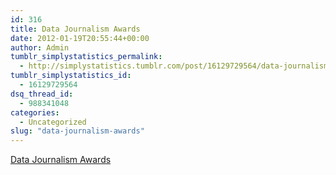 ```yaml
---
id: 316
title: Data Journalism Awards
date: 2012-01-19T20:55:44+00:00
author: Admin
tumblr_simplystatistics_permalink:
  - http://simplystatistics.tumblr.com/post/16129729564/data-journalism-awards
tumblr_simplystatistics_id:
  - 16129729564
dsq_thread_id:
  - 988341048
categories:
  - Uncategorized
slug: "data-journalism-awards"
---
```

[Data Journalism Awards](http://googleblog.blogspot.com/2012/01/data-journalism-awards-now-accepting.html)

